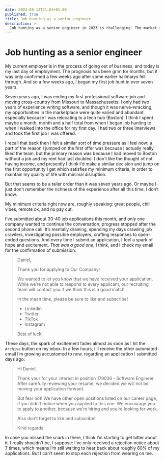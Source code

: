 ```yaml
---
date: 2023-08-12T21:04+01:00
published: true
title: Job hunting as a senior engineer
description: >
  Job hunting as a senior engineer in 2023 is challenging. The market is competitive, and it is mentally draining to navigate the job search process. The author of the post describes their own experience, which includes submitting 40 job applications and receiving no responses so far. They are starting to feel bitter about the process, but they are trying to stay hopeful.
---
```

# Job hunting as a senior engineer

My current employer is in the process of going out of business, and today is my last day of employment. The prognosis has been grim for months, but it was only confirmed a few weeks ago after some earlier hailmarys fell through. And so a few weeks ago, I began my first job hunt in over seven years.

Seven years ago, I was ending my first professional software job and moving cross-country from Missouri to Massachussetts. I only had two years of experience writing software, and though it was nerve-wracking, my opportunities in the marketplace were quite varied and abundant, especially because I was relocating to a tech hub (Boston). I think I spent maybe a month, month and a half total from when I began job hunting to when I walked into the office for my first day. I had two or three interviews and took the first job I was offered.

I recall that back then I felt a similar sort of time pressure as I feel now: a part of the reason I jumped on the first offer was because I actually really liked the team, but the primary reason was because I had moved to Boston without a job and my rent had just doubled. I don't like the thought of not having income, and presently I think I'd make a similar decision and jump on the first opportunity I get which satisfies my minimum criteria, in order to maintain my quality of life with minimal disruption.

But that seems to be a taller order than it was seven years ago. Or maybe I just don’t remember the richness of the experience after all this time, I don’t know.
<aside>
My minimum criteria right now are, roughly speaking: great people, chill vibes, remote ok, and no pay cut.
</aside>

I’ve submitted about 30-40 job applications this month, and only one company wanted to continue the conversation; progress stopped after the second phone call. It’s mentally draining, spending my days crawling job crawlers, investigating possible employers, crafting responses to open-ended questions. And every time I submit an application, I feel a spark of hope and excitement. *That was a good one*, I think, and I check my email for the confirmation of submission.

>Daniel,
>
>Thank you for applying to Our Company!
>
>We wanted to let you know that we have received your application. While we’re not able to respond to every applicant, our recruiting team will contact you if we think this is a good match.
>
>In the mean time, please be sure to like and subscribe!
>- Linkedin
>- Twitter
>- TikTok
>- Instagram
>
>Best of luck!

These days, the spark of excitement fades almost as soon as I hit the `Archive` button on my inbox. In a few hours, I’ll receive the other automated email I’m growing accustomed to now, regarding an application I submitted days ago:

>Hi Daniel,
>
>Thank your for your interest in position 179036 - Software Engineer. After carefully reviewing your resume, we decided we will not be moving your application forward.
>
>But fear not! We have other open positions listed on our career page, if you didn’t notice when you applied to this one. We encourage you to apply to another, because we’re hiring and you’re looking for work.
>
>Also don’t forget to like and subscribe!
>
>Kind regards.

In case you missed the snark in there, I think I’m starting to get bitter about it. I really shouldn’t be, I suppose: I’ve only received a rejection notice about 7 times, which means I’m still waiting to hear back about roughly 80% of my applications. But I can’t seem to stop each rejection from wearing on me.
